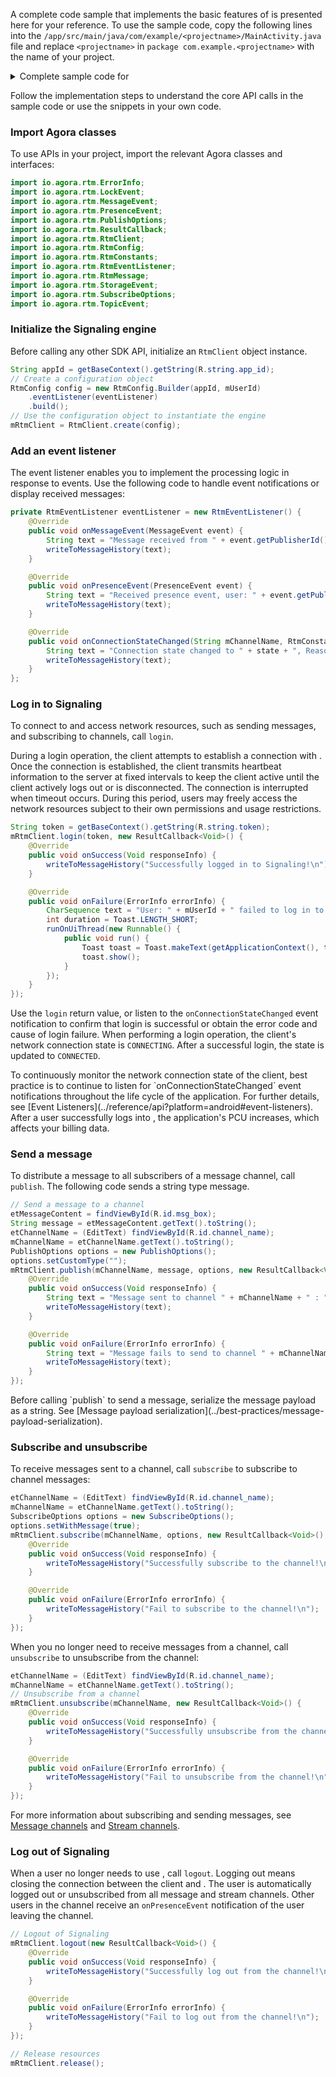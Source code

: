 <PlatformWrapper platform="android">

A complete code sample that implements the basic features of <Vpd k="NAME" /> is presented here for your reference. To use the sample code, copy the following lines into the `/app/src/main/java/com/example/<projectname>/MainActivity.java` file and replace `<projectname>` in `package com.example.<projectname>` with the name of your project.

<details>
<summary>Complete sample code for <Vpd k="PRODUCT" /></summary>

<CodeBlock language="java" showLineNumbers>
{`package com.example.<projectname>;





public class MainActivity extends AppCompatActivity {
    private EditText etUserId;
    private EditText etChannelName;
    private EditText etMessageContent;

    // The user ID of the publisher
    private String mUserId;
    // The channel name of the message channel
    private String mChannelName;

    // The RTM client instance
    private RtmClient mRtmClient;
    // The TextView to show the messages that you send
    private TextView mMessageHistory;

    // Add the event listener
    private RtmEventListener eventListener = new RtmEventListener() {
        @Override
        public void onMessageEvent(MessageEvent event) {
            String text = "Message received from " + event.getPublisherId() + " Message: " + event.getMessage().getData() + "\\n";
            writeToMessageHistory(text);
        }

        @Override
        public void onPresenceEvent(PresenceEvent event) {
            String text = "receive presence event, user: " + event.getPublisherId() + " event: " + event.getEventType() + "\\n";
            writeToMessageHistory(text);
        }

        @Override
        public void onConnectionStateChanged(String mChannelName, RtmConstants.RtmConnectionState state, RtmConstants.RtmConnectionChangeReason reason) {
            String text = "Connection state changed to " + state + ", Reason: " + reason + "\\n";
            writeToMessageHistory(text);
        }
    };

    @Override
    protected void onCreate(Bundle savedInstanceState) {
        super.onCreate(savedInstanceState);
        setContentView(R.layout.activity_main);
        setRequestedOrientation(ActivityInfo.SCREEN_ORIENTATION_PORTRAIT);
    }

    @Override
    protected void onResume() {
        super.onResume();
    }

    @Override
    protected void onDestroy() {
        super.onDestroy();
    }

    public void onClickLogin(View v)
    {
        try {
            etUserId = (EditText) findViewById(R.id.uid);
            mUserId = etUserId.getText().toString();
            if (mUserId == null || mUserId.isEmpty()) {
                showToast("invalid userId");
                return;
            }
            RtmConfig config = new RtmConfig.Builder(getBaseContext().getString(R.string.app_id), mUserId)
                    .eventListener(eventListener)
                    .build();
            mRtmClient = RtmClient.create(config);
        } catch (Exception e) {
            showToast("create rtm client is null");
        }

        if (mRtmClient == null) {
            showToast("rtm client is null");
            return;
        }

        // Log in the RTM server
        String token =getBaseContext().getString(R.string.token);
        mRtmClient.login(token, new ResultCallback<Void>() {
            @Override
            public void onSuccess(Void responseInfo) {
                writeToMessageHistory("Successfully logged in to Signaling!\\n");
            }

            @Override
            public void onFailure(ErrorInfo errorInfo) {
                CharSequence text = "User: " + mUserId + " Failed to log in to Signaling!" + errorInfo.toString();
                int duration = Toast.LENGTH_SHORT;
                runOnUiThread(new Runnable() {
                    public void run() {
                        Toast toast = Toast.makeText(getApplicationContext(), text, duration);
                        toast.show();
                    }
                });
            }
        });
    }

    public void onClickSubscribe(View v)
    {
        if (mRtmClient == null) {
            showToast("rtm client is null");
            return;
        }

        // Subscribe to a channel
        etChannelName = (EditText) findViewById(R.id.channel_name);
        mChannelName = etChannelName.getText().toString();

        SubscribeOptions options = new SubscribeOptions();
        options.setWithMessage(true);
        mRtmClient.subscribe(mChannelName, options, new ResultCallback<Void>() {
            @Override
            public void onSuccess(Void responseInfo) {
                writeToMessageHistory("Successfully subscribe to the channel!\\n");
            }

            @Override
            public void onFailure(ErrorInfo errorInfo) {
                writeToMessageHistory("Fail to subscribe to the channel!\\n");
            }
        });
    }

    public void onClickLogout(View v)
    {
        if (mRtmClient == null) {
            showToast("rtm client is null");
        }
        // Log out from the RTM server
        mRtmClient.logout(new ResultCallback<Void>() {
            @Override
            public void onSuccess(Void responseInfo) {
                writeToMessageHistory("Successfully log out from the channel!\\n");
            }

            @Override
            public void onFailure(ErrorInfo errorInfo) {
                writeToMessageHistory("Fail to log out from the channel!\\n");
            }
        });
    }

    public void onClickUnsubscribe(View v)
    {
        if (mRtmClient == null) {
            showToast("rtm client is null");
            return;
        }
        // Unsubscribe from a channel
        etChannelName = (EditText) findViewById(R.id.channel_name);
        mChannelName = etChannelName.getText().toString();
        mRtmClient.unsubscribe(mChannelName, new ResultCallback<Void>() {
            @Override
            public void onSuccess(Void responseInfo) {
                writeToMessageHistory("Successfully unsubscribe from the channel!\\n");
            }

            @Override
            public void onFailure(ErrorInfo errorInfo) {
                writeToMessageHistory("Fail to unsubscribe from the channel!\\n");
            }
        });
    }

    public void onClickSendChannelMsg(View v)
    {
        etMessageContent = findViewById(R.id.msg_box);
        String message = etMessageContent.getText().toString();

        // Publish a message
        etChannelName = (EditText) findViewById(R.id.channel_name);
        mChannelName = etChannelName.getText().toString();
        PublishOptions options = new PublishOptions();
        options.setCustomType("");
        mRtmClient.publish(mChannelName, message, options, new ResultCallback<Void>() {
            @Override
            public void onSuccess(Void responseInfo) {
                String text = "Message sent to channel " + mChannelName + " : " + message + "\\n";
                writeToMessageHistory(text);
            }

            @Override
            public void onFailure(ErrorInfo errorInfo) {
                String text = "Message fails to send to channel " + mChannelName + " Error: " + errorInfo + "\\n";
                writeToMessageHistory(text);
            }
        });
    }

    // Write message history to TextView
    public void writeToMessageHistory(String record)
    {
        mMessageHistory = findViewById(R.id.message_history);
        mMessageHistory.append(record);
    }

    private void showToast(String text) {
        Toast.makeText(this, text, Toast.LENGTH_SHORT).show();
    }
}`}
</CodeBlock>
</details>

Follow the implementation steps to understand the core API calls in the sample code or use the snippets in your own code.
 
### Import Agora classes

To use <Vg k="SIG" /> APIs in your project, import the relevant Agora classes and interfaces:

```java
import io.agora.rtm.ErrorInfo;
import io.agora.rtm.LockEvent;
import io.agora.rtm.MessageEvent;
import io.agora.rtm.PresenceEvent;
import io.agora.rtm.PublishOptions;
import io.agora.rtm.ResultCallback;
import io.agora.rtm.RtmClient;
import io.agora.rtm.RtmConfig;
import io.agora.rtm.RtmConstants;
import io.agora.rtm.RtmEventListener;
import io.agora.rtm.RtmMessage;
import io.agora.rtm.StorageEvent;
import io.agora.rtm.SubscribeOptions;
import io.agora.rtm.TopicEvent;
```

### Initialize the Signaling engine

Before calling any other <Vg k="SIG" /> SDK API, initialize an `RtmClient` object instance.

```java
String appId = getBaseContext().getString(R.string.app_id);
// Create a configuration object
RtmConfig config = new RtmConfig.Builder(appId, mUserId)
    .eventListener(eventListener)
    .build();
// Use the configuration object to instantiate the engine
mRtmClient = RtmClient.create(config);
```

### Add an event listener

The event listener enables you to implement the processing logic in response to <Vg k="SIG" /> events. Use the following code to handle event notifications or display received messages:

```java
private RtmEventListener eventListener = new RtmEventListener() {
    @Override
    public void onMessageEvent(MessageEvent event) {
        String text = "Message received from " + event.getPublisherId() + " Message: " + event.getMessage().getData() + "\n";
        writeToMessageHistory(text);
    }

    @Override
    public void onPresenceEvent(PresenceEvent event) {
        String text = "Received presence event, user: " + event.getPublisherId() + " event: " + event.getEventType() + "\n";
        writeToMessageHistory(text);
    }

    @Override
    public void onConnectionStateChanged(String mChannelName, RtmConstants.RtmConnectionState state, RtmConstants.RtmConnectionChangeReason reason) {
        String text = "Connection state changed to " + state + ", Reason: " + reason + "\n";
        writeToMessageHistory(text);
    }
};
```

### Log in to Signaling

To connect to <Vg k="SIG" /> and access <Vg k="SIG" /> network resources, such as sending messages, and subscribing to channels, call `login`.

During a login operation, the client attempts to establish a connection with <Vg k="SIG" />. Once the connection is established, the client transmits heartbeat information to the <Vg k="SIG" /> server at fixed intervals to keep the client active until the client actively logs out or is disconnected. The connection is interrupted when timeout occurs. During this period, users may freely access the <Vg k="SIG" /> network resources subject to their own permissions and usage restrictions.

```java
String token = getBaseContext().getString(R.string.token);
mRtmClient.login(token, new ResultCallback<Void>() {
    @Override
    public void onSuccess(Void responseInfo) {
        writeToMessageHistory("Successfully logged in to Signaling!\n");
    }

    @Override
    public void onFailure(ErrorInfo errorInfo) {
        CharSequence text = "User: " + mUserId + " failed to log in to Signaling!" + errorInfo.toString();
        int duration = Toast.LENGTH_SHORT;
        runOnUiThread(new Runnable() {
            public void run() {
                Toast toast = Toast.makeText(getApplicationContext(), text, duration);
                toast.show();
            }
        });
    }
});
```

Use the `login` return value, or listen to the `onConnectionStateChanged` event notification to confirm that login is successful or obtain the error code and cause of login failure. When performing a login operation, the client's network connection state is `CONNECTING`. After a successful login, the state is updated to `CONNECTED`. 

<Admonition title="Best practice">
To continuously monitor the network connection state of the client, best practice is to continue to listen for `onConnectionStateChanged` event notifications throughout the life cycle of the application. For further details, see [Event Listeners](../reference/api?platform=android#event-listeners).
</Admonition>

<Admonition type="caution">
After a user successfully logs into <Vg k="SIG"/>, the application's PCU increases, which affects your billing data.
</Admonition>

### Send a message

To distribute a message to all subscribers of a message channel, call `publish`. The following code sends a string type message.

```java
// Send a message to a channel
etMessageContent = findViewById(R.id.msg_box);
String message = etMessageContent.getText().toString();
etChannelName = (EditText) findViewById(R.id.channel_name);
mChannelName = etChannelName.getText().toString();
PublishOptions options = new PublishOptions();
options.setCustomType("");
mRtmClient.publish(mChannelName, message, options, new ResultCallback<Void>() {
    @Override
    public void onSuccess(Void responseInfo) {
        String text = "Message sent to channel " + mChannelName + " : " + message + "\n";
        writeToMessageHistory(text);
    }

    @Override
    public void onFailure(ErrorInfo errorInfo) {
        String text = "Message fails to send to channel " + mChannelName + " Error: " + errorInfo + "\n";
        writeToMessageHistory(text);
    }
});
```

<Admonition>
Before calling `publish` to send a message, serialize the message payload as a string. See [Message payload serialization](../best-practices/message-payload-serialization).
</Admonition>

### Subscribe and unsubscribe

To receive messages sent to a channel, call `subscribe` to subscribe to channel messages:

```java
etChannelName = (EditText) findViewById(R.id.channel_name);
mChannelName = etChannelName.getText().toString();
SubscribeOptions options = new SubscribeOptions();
options.setWithMessage(true);
mRtmClient.subscribe(mChannelName, options, new ResultCallback<Void>() {
    @Override
    public void onSuccess(Void responseInfo) {
        writeToMessageHistory("Successfully subscribe to the channel!\n");
    }

    @Override
    public void onFailure(ErrorInfo errorInfo) {
        writeToMessageHistory("Fail to subscribe to the channel!\n");
    }
});
```

When you no longer need to receive messages from a channel, call `unsubscribe` to unsubscribe from the channel:

```java
etChannelName = (EditText) findViewById(R.id.channel_name);
mChannelName = etChannelName.getText().toString();
// Unsubscribe from a channel
mRtmClient.unsubscribe(mChannelName, new ResultCallback<Void>() {
    @Override
    public void onSuccess(Void responseInfo) {
        writeToMessageHistory("Successfully unsubscribe from the channel!\n");
    }

    @Override
    public void onFailure(ErrorInfo errorInfo) {
        writeToMessageHistory("Fail to unsubscribe from the channel!\n");
    }
});
```

For more information about subscribing and sending messages, see [Message channels](../core-functionality/message-channel) and [Stream channels](../core-functionality/stream-channel).

### Log out of Signaling

When a user no longer needs to use <Vg k="SIG" />, call `logout`. Logging out means closing the connection between the client and <Vg k="SIG" />. The user is automatically logged out or unsubscribed from all message and stream channels. Other users in the channel receive an `onPresenceEvent` notification of the user leaving the channel.

```java
// Logout of Signaling
mRtmClient.logout(new ResultCallback<Void>() {
    @Override
    public void onSuccess(Void responseInfo) {
        writeToMessageHistory("Successfully log out from the channel!\n");
    }

    @Override
    public void onFailure(ErrorInfo errorInfo) {
        writeToMessageHistory("Fail to log out from the channel!\n");
    }
});

// Release resources
mRtmClient.release();
```

</PlatformWrapper>
